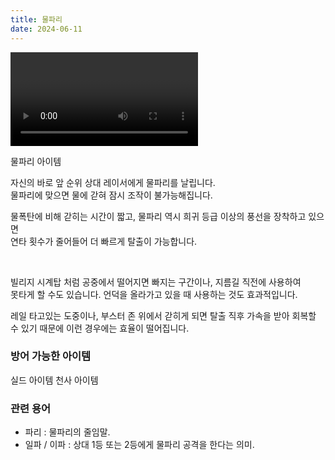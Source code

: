 ```yaml
---
title: 물파리
date: 2024-06-11
---
```


<Division className="mdRatio">
	<Video fileName="item/Item_Waterfly.mp4" />
</Division>

<Sprite className="item" backgroundPosition="-242px -245px">물파리 아이템</Sprite>

<Bq>자신의 바로 앞 순위 상대 레이서에게 물파리를 날립니다. <br/>
물파리에 맞으면 물에 갇혀 잠시 조작이 불가능해집니다.</Bq>

물폭탄에 비해 갇히는 시간이 짧고, 물파리 역시 희귀 등급 이상의 풍선을 장착하고 있으면 <br/>
연타 횟수가 줄어들어 더 빠르게 탈출이 가능합니다.

<br/>

빌리지 시계탑 처럼 공중에서 떨어지면 빠지는 구간이나, 지름길 직전에 사용하여 <br/>
못타게 할 수도 있습니다. 언덕을 올라가고 있을 때 사용하는 것도 효과적입니다.

<Division className="mdTip">
    <Paragraph className="mdTipText">레일 타고있는 도중이나, 부스터 존 위에서 갇히게 되면 탈출 직후 가속을 받아 회복할 수 있기 때문에 이런 경우에는 효율이 떨어집니다.</Paragraph>
</Division>

### 방어 가능한 아이템

<Division className="mdFlex mdCg">
    <Sprite className="item" backgroundPosition="-244px -165px">실드 아이템</Sprite>
    <Sprite className="item" backgroundPosition="-87px -13px">천사 아이템</Sprite>
</Division>

### 관련 용어

- 파리 : 물파리의 줄임말.
- 일파 / 이파 : 상대 1등 또는 2등에게 물파리 공격을 한다는 의미.